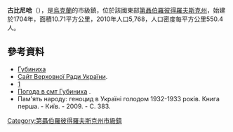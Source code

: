 {{no footnotes|time=2015-08-14T09:13:48+00:00}}
{{coord|48|48|28|N|35|15|23|E|display=title}}

'''古比尼哈'''（{{lang-uk|Губиниха}}），是[[烏克蘭|烏克蘭]]的市級鎮，位於該國東部[[第聶伯羅彼得羅夫斯克州|第聶伯羅彼得羅夫斯克州]]，始建於1704年，面積10.71平方公里，2010年人口5,768，人口密度每平方公里550.4人。

==參考資料==
*[http://gska2.rada.gov.ua/pls/z7502/A005?rdat1=29.01.2010&rf7571=5829 Губиниха]{{dead link|date=2017年12月 |bot=InternetArchiveBot |fix-attempted=yes }}
* [https://web.archive.org/web/20071223190549/http://portal.rada.gov.ua/ Сайт Верховної Ради України].
* [https://web.archive.org/web/20160308050248/http://www.novomosk-rn.dp.gov.ua/OBLADM/nmoskrn_rda.nsf/a57ed39423da8150c2257424002d84e8/3d437f1bc70918b4c22576310073301b?OpenDocument]
* [http://weather.in.ua/ua/dnepropetrovskaja/6130 Погода в смт Губиниха] {{Wayback|url=http://weather.in.ua/ua/dnepropetrovskaja/6130 |date=20200918150041 }}.
* Пам'ять народу: геноцид в Україні голодом 1932-1933 років. Книга перша. - Київ. - 2009. - С. 383.

{{DEFAULTSORT:Губиниха}}
[[Category:第聶伯羅彼得羅夫斯克州市級鎮|Category:第聶伯羅彼得羅夫斯克州市級鎮]]


{{Dnipropetrovsk-geo-stub}}